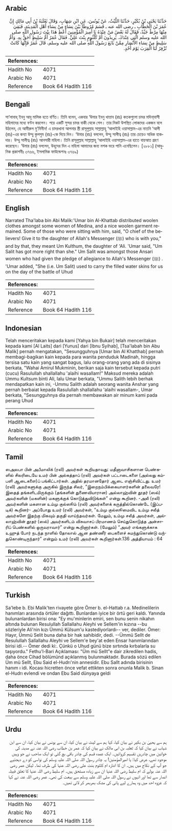 ## Arabic


<div dir="rtl" lang="ar" style={{fontSize:'larger',backgroundColor:'#f8f9fa',padding:20}}>
حَدَّثَنَا يَحْيَى بْنُ بُكَيْرٍ، حَدَّثَنَا اللَّيْثُ، عَنْ يُونُسَ، عَنِ ابْنِ شِهَابٍ، وَقَالَ ثَعْلَبَةُ بْنُ أَبِي مَالِكٍ إِنَّ عُمَرَ بْنَ الْخَطَّابِ ـ رضى الله عنه ـ قَسَمَ مُرُوطًا بَيْنَ نِسَاءٍ مِنْ نِسَاءِ أَهْلِ الْمَدِينَةِ، فَبَقِيَ مِنْهَا مِرْطٌ جَيِّدٌ، فَقَالَ لَهُ بَعْضُ مَنْ عِنْدَهُ يَا أَمِيرَ الْمُؤْمِنِينَ أَعْطِ هَذَا بِنْتَ رَسُولِ اللَّهِ صلى الله عليه وسلم الَّتِي عِنْدَكَ‏.‏ يُرِيدُونَ أُمَّ كُلْثُومٍ بِنْتَ عَلِيٍّ‏.‏ فَقَالَ عُمَرُ أُمُّ سَلِيطٍ أَحَقُّ بِهِ‏.‏ وَأُمُّ سَلِيطٍ مِنْ نِسَاءِ الأَنْصَارِ مِمَّنْ بَايَعَ رَسُولَ اللَّهِ صلى الله عليه وسلم، قَالَ عُمَرُ فَإِنَّهَا كَانَتْ تُزْفِرُ لَنَا الْقِرَبَ يَوْمَ أُحُدٍ‏.‏
</div>
<div style={{backgroundColor:'#f8f9fa',padding:20, marginBottom: 10}}><table> <thead> <tr> <th>References:</th> <th></th> </tr> </thead> <tbody><tr><td>Hadith No</td><td>4071</td></tr><tr><td>Arabic No</td><td>4071</td></tr><tr><td>Reference</td><td>Book 64 Hadith 116</td></tr></tbody></table></div>

## Bengali


<div dir="ltr" lang="bn" style={{fontSize:'larger',backgroundColor:'#f8f9fa',padding:20}}>
সা‘লাবাহ্ ইবনু আবূ মালিক হতে বর্ণিত। তিনি বলেন, একবার ‘উমার ইবনু খাত্তাব (রাঃ) কতকগুলো চাদর মদিনা্বাসী মহিলাদের মধ্যে বণ্টন করলেন। পরে একটি সুন্দর চাদর বাকী থেকে গেল। তার নিকট উপস্থিত লোকদের একজন বলে উঠলেন, হে আমীরুল মু’মিনীন! এ চাদরখানা আপনার স্ত্রী রাসূলুল্লাহ সাল্লাল্লাহু ‘আলাইহি ওয়াসাল্লাম-এর নাতনি ‘আলী (রাঃ)-এর কন্যা উম্মু কুলসুম (রাঃ)-কে দিয়ে দিন। ‘উমার (রাঃ) বললেন, উম্মু সালীত্ব (রাঃ) তার চেয়েও অধিক হাকদার। উম্মু সালীত্ব (রাঃ) আনসারী মহিলা। তিনি রাসূলুল্লাহ সাল্লাল্লাহু ‘আলাইহি ওয়াসাল্লাম-এর হাতে বায়আত গ্রহণ করেছেন। ‘উমার (রাঃ) বললেন, উহূদের দিন এ মহিলা আমাদের জন্য মশক ভরে পানি এনেছিলেন। [২৮৮১] (আধুনিক প্রকাশনীঃ ৩৭৬৬, ইসলামিক ফাউন্ডেশনঃ ৩৭৬৯)
</div>
<div style={{backgroundColor:'#f8f9fa',padding:20, marginBottom: 10}}><table> <thead> <tr> <th>References:</th> <th></th> </tr> </thead> <tbody><tr><td>Hadith No</td><td>4071</td></tr><tr><td>Arabic No</td><td>4071</td></tr><tr><td>Reference</td><td>Book 64 Hadith 116</td></tr></tbody></table></div>

## English


<div dir="ltr" lang="en" style={{fontSize:'larger',backgroundColor:'#f8f9fa',padding:20}}>
Narrated Tha'laba bin Abi Malik:'Umar bin Al-Khattab distributed woolen clothes amongst some women of Medina, and a nice woolen garment remained. Some of those who were sitting with him, said, "O chief of the believers! Give it to the daughter of Allah's Messenger (ﷺ) who is with you," and by that, they meant Um Kulthum, the daughter of 'Ali. 'Umar said, "Um Salit has got more right than she." Um Salit was amongst those Ansari women who had given the pledge of allegiance to Allah's Messenger (ﷺ) . 'Umar added, "She (i.e. Um Salit) used to carry the filled water skins for us on the day of the battle of Uhud
</div>
<div style={{backgroundColor:'#f8f9fa',padding:20, marginBottom: 10}}><table> <thead> <tr> <th>References:</th> <th></th> </tr> </thead> <tbody><tr><td>Hadith No</td><td>4071</td></tr><tr><td>Arabic No</td><td>4071</td></tr><tr><td>Reference</td><td>Book 64 Hadith 116</td></tr></tbody></table></div>

## Indonesian


<div dir="ltr" lang="id" style={{fontSize:'larger',backgroundColor:'#f8f9fa',padding:20}}>
Telah menceritakan kepada kami [Yahya bin Bukair] telah menceritakan kepada kami [Al Laits] dari [Yunus] dari [Ibnu Syihab], [Tsa'labah bin Abu Malik] pernah mengatakan, "Sesungguhnya [Umar bin Al Khatthab] pernah membagi-bagikan kain kepada para wanita penduduk Madinah, hingga tersisa satu kain yang sangat bagus, lalu orang-orang yang ada di sisinya berkata, "Wahai Amirul Mukminin, berikan saja kain tersebut kepada putri (cucu) Rasulullah shallallahu 'alaihi wasallam!" Maksud mereka adalah Ummu Kultsum binti Ali, lalu Umar berkata, "Ummu Salith lebih berhak mendapatkan kain ini, -Ummu Salith adalah seorang wanita Anshar yang pernah berbaiat kepada Rasulullah shallallahu 'alaihi wasallam-, Umar berkata, "Sesungguhnya dia pernah membawakan air minum kami pada perang Uhud
</div>
<div style={{backgroundColor:'#f8f9fa',padding:20, marginBottom: 10}}><table> <thead> <tr> <th>References:</th> <th></th> </tr> </thead> <tbody><tr><td>Hadith No</td><td>4071</td></tr><tr><td>Arabic No</td><td>4071</td></tr><tr><td>Reference</td><td>Book 64 Hadith 116</td></tr></tbody></table></div>

## Tamil


<div dir="ltr" lang="ta" style={{fontSize:'larger',backgroundColor:'#f8f9fa',padding:20}}>
ஸஅலபா பின் அபீமாலிக் (ரலி) அவர்கள் கூறியதாவது: மதீனாவாசிகளான பெண்களில் சிலரிடையே உமர் பின் அல்கத்தாப் (ரலி) அவர்கள் பட்டாடைகளை (அல்லது கம்பளி ஆடைகளை)ப் பங்கிட்டார்கள். அதில் தரமானதோர் ஆடை எஞ்சிவிட்டது. உமர் (ரலி) அவர்களுக்கு அருகில் இருந்த சிலர், “இறைநம்பிக்கையாளர்களின் தலைவரே! இதைத் தங்களிடமிருக்கும் (தங்களின் துணைவியாரான) அல்லாஹ்வின் தூதர் (ஸல்) அவர்களின் (மகளின்) மகளுக்குக் கொடுத்துவிடுங்கள்” என்று கூறினர். -அலீ (ரலி) அவர்களின் மகளான உம்மு குல்ஸூம் (ரலி) அவர்களைக் கருத்தில்கொண்டே (இப்படிக்) கூறினர்- அப்போது உமர் (ரலி) அவர்கள், “உம்மு குல்ஸூமைவிட உம்மு சலீத் அவர்களே இதற்கு மிகவும் தகுதி வாய்ந்தவர்கள். மேலும், உம்மு சலீத் அவர்கள், அல்லாஹ்வின் தூதர் (ஸல்) அவர்களிடம் விசுவாசப் பிரமாணம் செய்துகொடுத்த அன்சாரிப் பெண்களில் ஒருவராவார்” என்று கூறினார்கள். (மேலும்) “அவர் எங்களுக்காக உஹுத் போர் நடந்த நாளில் தோலால் ஆன தண்ணீர் பைகளைச் சுமந்துகொண்டு வந்துகொண்டிருந்தார்” என்றும் உமர் (ரலி) அவர்கள் கூறினார்கள்.136 அத்தியாயம் : 64
</div>
<div style={{backgroundColor:'#f8f9fa',padding:20, marginBottom: 10}}><table> <thead> <tr> <th>References:</th> <th></th> </tr> </thead> <tbody><tr><td>Hadith No</td><td>4071</td></tr><tr><td>Arabic No</td><td>4071</td></tr><tr><td>Reference</td><td>Book 64 Hadith 116</td></tr></tbody></table></div>

## Turkish


<div dir="ltr" lang="tr" style={{fontSize:'larger',backgroundColor:'#f8f9fa',padding:20}}>
Sa'lebe b. Ebi Malik'ten rivayete göre Ömer b. el-Hattab r.a. Medinelilerin hanımları arasında örtüler dağıttı. Bunlardan iyice bir örtü geri kaldı. Yanında bulunanlardan birisi ona: "Ey mu'minlerin emiri, sen bunu senin nikahın altında bulunan Resulullah Sallallahu Aleyhi ve Sellem'in kızına --bu sözleriyle Ali'nin kızı Ümmü Külsum'u kastediyorlardı-- ver, dediler. Ömer: Hayır, Ümmü Selit buna daha bir hak sahibidir, dedi. --Ümmü Sellt de Resulullah Sallallahu Aleyhi ve Sellem'e bey'at eden Ensar hanımlarından birisi idi.-- Ömer dedi ki:. Çünkü o Uhud günü bize sırtında kırbalarla su taşıyordu." Fethu'l-Bari Açıklaması: "Üm mü Sellt"e dair zikredilen hadis, daha önce Cihad bölümünd açıklanmış bulunmaktadır. Burada sözü edilen Üm mü Sellt, Ebu Said el-Hudrı'nin annesidir. Ebu Sallt adında birisinin hanım ı idi. Kocası hicretten önce vefat ettikten sonra onunla Malik b. Sinan el-Hudrı evlendi ve ondan Ebu Said dünyaya geldi
</div>
<div style={{backgroundColor:'#f8f9fa',padding:20, marginBottom: 10}}><table> <thead> <tr> <th>References:</th> <th></th> </tr> </thead> <tbody><tr><td>Hadith No</td><td>4071</td></tr><tr><td>Arabic No</td><td>4071</td></tr><tr><td>Reference</td><td>Book 64 Hadith 116</td></tr></tbody></table></div>

## Urdu


<div dir="rtl" lang="ur" style={{fontSize:'larger',backgroundColor:'#f8f9fa',padding:20}}>
ہم سے یحییٰ بن بکیر نے بیان کیا، کہا ہم سے لیث نے بیان کیا، ان سے یونس نے بیان کیا، ان سے ابن شہاب نے بیان کیا کہ ثعلبہ بن ابی مالک نے بیان کیا کہ عمر بن خطاب رضی اللہ عنہ نے مدینہ کی خواتین میں چادریں تقسیم کروائیں۔ ایک عمدہ قسم کی چادر باقی بچ گئی تو ایک صاحب نے جو وہیں موجود تھے، عرض کیا: یا امیرالمؤمنین! یہ چادر رسول اللہ صلی اللہ علیہ وسلم کی نواسی کو دے دیجئیے جو آپ کے نکاح میں ہیں۔ ان کا اشارہ ام کلثوم بنت علی رضی اللہ عنہا کی طرف تھا۔ لیکن عمر رضی اللہ عنہ بولے کہ ام سلیط رضی اللہ عنہا ان سے زیادہ مستحق ہیں۔ ام سلیط رضی اللہ عنہا کا تعلق قبیلہ انصار سے تھا اور انہوں نے رسول اللہ صلی اللہ علیہ وسلم سے بیعت کی تھی۔ عمر رضی اللہ عنہ نے کہا کہ غزوہ احد میں وہ ہمارے لیے پانی کی مشک بھربھر کر لاتی تھیں۔
</div>
<div style={{backgroundColor:'#f8f9fa',padding:20, marginBottom: 10}}><table> <thead> <tr> <th>References:</th> <th></th> </tr> </thead> <tbody><tr><td>Hadith No</td><td>4071</td></tr><tr><td>Arabic No</td><td>4071</td></tr><tr><td>Reference</td><td>Book 64 Hadith 116</td></tr></tbody></table></div>